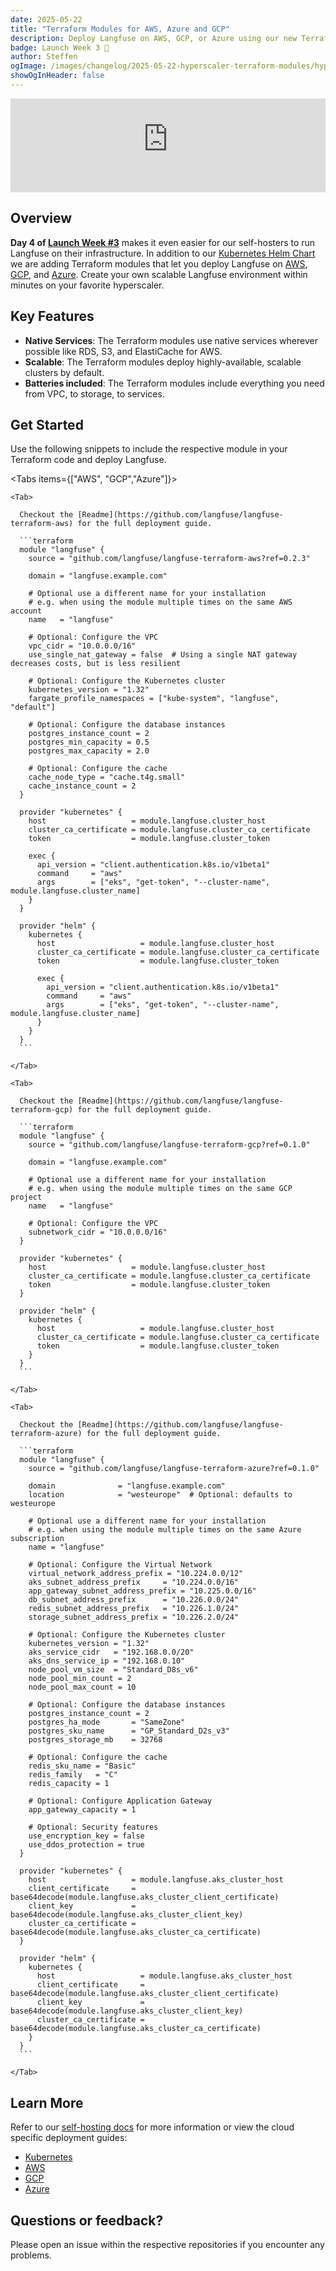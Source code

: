 ```yaml
---
date: 2025-05-22
title: "Terraform Modules for AWS, Azure and GCP"
description: Deploy Langfuse on AWS, GCP, or Azure using our new Terraform modules.
badge: Launch Week 3 🚀
author: Steffen
ogImage: /images/changelog/2025-05-22-hyperscaler-terraform-modules/hyperscaler-templates.png
showOgInHeader: false
---
```



<ChangelogHeader />

<iframe
  width="100%"
  src="https://www.youtube-nocookie.com/embed/EwMRnknjNxU"
  title="Terraform Modules for AWS, Azure and GCP"
  frameborder="0"
  allow="accelerometer; autoplay; clipboard-write; encrypted-media; gyroscope; picture-in-picture"
  className="aspect-video rounded border mt-6"
  allowFullScreen
></iframe>

## Overview

**Day 4 of [Launch Week #3](/blog/2025-05-19-launch-week-3)** makes it even easier for our self-hosters to run Langfuse on their infrastructure.
In addition to our [Kubernetes Helm Chart](https://github.com/langfuse/langfuse-k8s) we are adding Terraform modules that let you deploy Langfuse on [AWS](https://github.com/langfuse/langfuse-terraform-aws), [GCP](https://github.com/langfuse/langfuse-terraform-gcp), and [Azure](https://github.com/langfuse/langfuse-terraform-azure).
Create your own scalable Langfuse environment within minutes on your favorite hyperscaler.

## Key Features

- **Native Services**: The Terraform modules use native services wherever possible like RDS, S3, and ElastiCache for AWS.
- **Scalable**: The Terraform modules deploy highly-available, scalable clusters by default.
- **Batteries included**: The Terraform modules include everything you need from VPC, to storage, to services.

## Get Started

Use the following snippets to include the respective module in your Terraform code and deploy Langfuse.

  <Tabs items={["AWS", "GCP","Azure"]}>

    <Tab>

      Checkout the [Readme](https://github.com/langfuse/langfuse-terraform-aws) for the full deployment guide.

      ```terraform
      module "langfuse" {
        source = "github.com/langfuse/langfuse-terraform-aws?ref=0.2.3"

        domain = "langfuse.example.com"

        # Optional use a different name for your installation
        # e.g. when using the module multiple times on the same AWS account
        name   = "langfuse"

        # Optional: Configure the VPC
        vpc_cidr = "10.0.0.0/16"
        use_single_nat_gateway = false  # Using a single NAT gateway decreases costs, but is less resilient

        # Optional: Configure the Kubernetes cluster
        kubernetes_version = "1.32"
        fargate_profile_namespaces = ["kube-system", "langfuse", "default"]

        # Optional: Configure the database instances
        postgres_instance_count = 2
        postgres_min_capacity = 0.5
        postgres_max_capacity = 2.0

        # Optional: Configure the cache
        cache_node_type = "cache.t4g.small"
        cache_instance_count = 2
      }

      provider "kubernetes" {
        host                   = module.langfuse.cluster_host
        cluster_ca_certificate = module.langfuse.cluster_ca_certificate
        token                  = module.langfuse.cluster_token

        exec {
          api_version = "client.authentication.k8s.io/v1beta1"
          command     = "aws"
          args        = ["eks", "get-token", "--cluster-name", module.langfuse.cluster_name]
        }
      }

      provider "helm" {
        kubernetes {
          host                   = module.langfuse.cluster_host
          cluster_ca_certificate = module.langfuse.cluster_ca_certificate
          token                  = module.langfuse.cluster_token

          exec {
            api_version = "client.authentication.k8s.io/v1beta1"
            command     = "aws"
            args        = ["eks", "get-token", "--cluster-name", module.langfuse.cluster_name]
          }
        }
      }
      ```

    </Tab>

    <Tab>

      Checkout the [Readme](https://github.com/langfuse/langfuse-terraform-gcp) for the full deployment guide.

      ```terraform
      module "langfuse" {
        source = "github.com/langfuse/langfuse-terraform-gcp?ref=0.1.0"

        domain = "langfuse.example.com"

        # Optional use a different name for your installation
        # e.g. when using the module multiple times on the same GCP project
        name   = "langfuse"

        # Optional: Configure the VPC
        subnetwork_cidr = "10.0.0.0/16"
      }

      provider "kubernetes" {
        host                   = module.langfuse.cluster_host
        cluster_ca_certificate = module.langfuse.cluster_ca_certificate
        token                  = module.langfuse.cluster_token
      }

      provider "helm" {
        kubernetes {
          host                   = module.langfuse.cluster_host
          cluster_ca_certificate = module.langfuse.cluster_ca_certificate
          token                  = module.langfuse.cluster_token
        }
      }
      ```

    </Tab>

    <Tab>

      Checkout the [Readme](https://github.com/langfuse/langfuse-terraform-azure) for the full deployment guide.

      ```terraform
      module "langfuse" {
        source = "github.com/langfuse/langfuse-terraform-azure?ref=0.1.0"

        domain              = "langfuse.example.com"
        location            = "westeurope"  # Optional: defaults to westeurope

        # Optional use a different name for your installation
        # e.g. when using the module multiple times on the same Azure subscription
        name = "langfuse"

        # Optional: Configure the Virtual Network
        virtual_network_address_prefix = "10.224.0.0/12"
        aks_subnet_address_prefix     = "10.224.0.0/16"
        app_gateway_subnet_address_prefix = "10.225.0.0/16"
        db_subnet_address_prefix      = "10.226.0.0/24"
        redis_subnet_address_prefix   = "10.226.1.0/24"
        storage_subnet_address_prefix = "10.226.2.0/24"

        # Optional: Configure the Kubernetes cluster
        kubernetes_version = "1.32"
        aks_service_cidr   = "192.168.0.0/20"
        aks_dns_service_ip = "192.168.0.10"
        node_pool_vm_size  = "Standard_D8s_v6"
        node_pool_min_count = 2
        node_pool_max_count = 10

        # Optional: Configure the database instances
        postgres_instance_count = 2
        postgres_ha_mode       = "SameZone"
        postgres_sku_name      = "GP_Standard_D2s_v3"
        postgres_storage_mb    = 32768

        # Optional: Configure the cache
        redis_sku_name = "Basic"
        redis_family   = "C"
        redis_capacity = 1

        # Optional: Configure Application Gateway
        app_gateway_capacity = 1

        # Optional: Security features
        use_encryption_key = false
        use_ddos_protection = true
      }

      provider "kubernetes" {
        host                   = module.langfuse.aks_cluster_host
        client_certificate     = base64decode(module.langfuse.aks_cluster_client_certificate)
        client_key             = base64decode(module.langfuse.aks_cluster_client_key)
        cluster_ca_certificate = base64decode(module.langfuse.aks_cluster_ca_certificate)
      }

      provider "helm" {
        kubernetes {
          host                   = module.langfuse.aks_cluster_host
          client_certificate     = base64decode(module.langfuse.aks_cluster_client_certificate)
          client_key             = base64decode(module.langfuse.aks_cluster_client_key)
          cluster_ca_certificate = base64decode(module.langfuse.aks_cluster_ca_certificate)
        }
      }
      ```

    </Tab>

  </Tabs>

## Learn More

Refer to our [self-hosting docs](/self-hosting) for more information or view the cloud specific deployment guides:

- [Kubernetes](/self-hosting/kubernetes-helm)
- [AWS](/self-hosting/aws)
- [GCP](/self-hosting/gcp)
- [Azure](/self-hosting/azure)

## Questions or feedback?

Please open an issue within the respective repositories if you encounter any problems.

